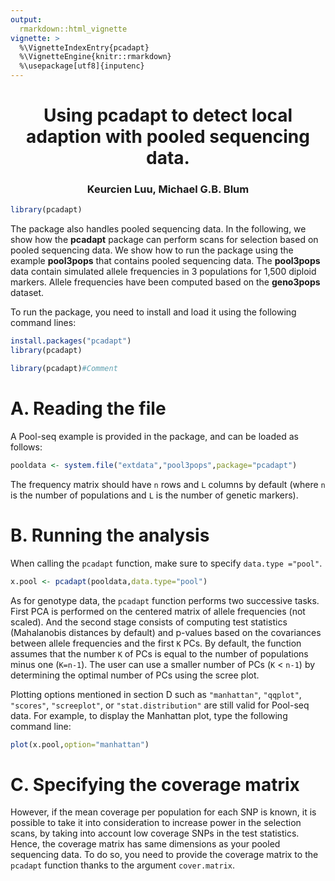 ```yaml
---
output: 
  rmarkdown::html_vignette
vignette: >
  %\VignetteIndexEntry{pcadapt}
  %\VignetteEngine{knitr::rmarkdown}
  %\usepackage[utf8]{inputenc}
---
```


<center> <h1> Using pcadapt to detect local adaption with pooled sequencing data. </h1> </center>
<center> <h3> Keurcien Luu, Michael G.B. Blum </h3> </center>

```r
library(pcadapt)
```

The package also handles pooled sequencing data. In the following, we show how the **pcadapt** package can perform scans for selection based on pooled sequencing data. We show how to run the package using the example **pool3pops** that contains pooled sequencing data. The **pool3pops** data contain simulated allele frequencies in 3 populations for 1,500 diploid markers. Allele frequencies have been computed based on the **geno3pops** dataset. 

To run the package, you need to install and load it using the following command lines:

```r
install.packages("pcadapt")
library(pcadapt)
```

```r
library(pcadapt)#Comment
```

# A. Reading the file

A Pool-seq example is provided in the package, and can be loaded as follows:

```r
pooldata <- system.file("extdata","pool3pops",package="pcadapt")
```

The frequency matrix should have `n` rows and `L` columns by default (where `n` is the number of populations and `L` is the number of genetic markers). 

# B. Running the analysis

When calling the `pcadapt` function, make sure to specify `data.type ="pool"`.

```r
x.pool <- pcadapt(pooldata,data.type="pool")
```

As for genotype data, the `pcadapt` function performs two successive tasks. First PCA is performed on the centered matrix of allele frequencies (not scaled). And the second stage consists of computing test statistics (Mahalanobis distances by default) and p-values based on the covariances between allele frequencies and the first `K` PCs. By default, the function assumes that the number `K` of PCs is equal to the number of populations minus one (`K=n-1`). The user can use a smaller number of PCs (`K` < `n-1`) by determining the optimal number of PCs using the scree plot.

Plotting options mentioned in section D such as `"manhattan"`, `"qqplot"`, `"scores"`, `"screeplot"`, or `"stat.distribution"` are still valid for Pool-seq data. For example, to display the Manhattan plot, type the following command line:

```r
plot(x.pool,option="manhattan")
```

# C. Specifying the coverage matrix

However, if the mean coverage per population for each SNP is known, it is possible to take it into consideration to increase power in the selection scans, by taking into account low coverage SNPs in the test statistics. 
Hence, the coverage matrix has same dimensions as your pooled sequencing data. To do so, you need to provide the coverage matrix to the `pcadapt` function thanks to the argument `cover.matrix`.
